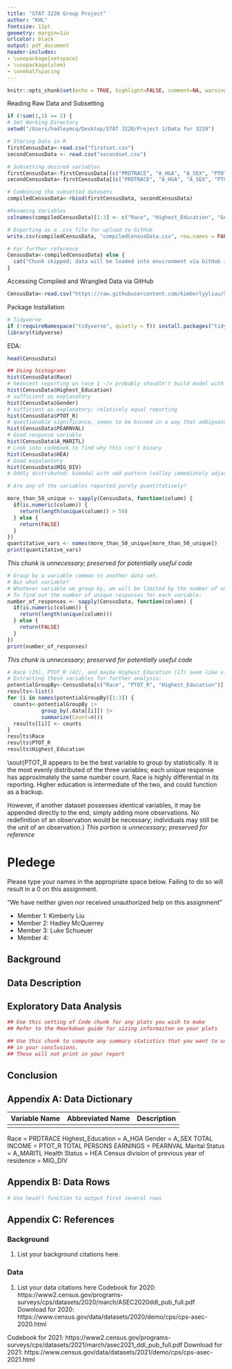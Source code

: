 ```yaml
---
title: "STAT 3220 Group Project" 
author: "KHL"
fontsize: 12pt
geometry: margin=1in
urlcolor: black
output: pdf_document
header-includes:
- \usepackage{setspace}
- \usepackage{ulem}
- \onehalfspacing
---
```


```r
knitr::opts_chunk$set(echo = TRUE, highlight=FALSE, comment=NA, warnings=FALSE,message=FALSE)
```

Reading Raw Data and Subsetting
```r
if (!sum(1,1) == 2) {
# Set Working Directory
setwd("/Users/hadleymcq/Desktop/STAT 3220/Project 1/Data for 3220")

# Storing Data in R
firstCensusData<-read.csv("firstset.csv")
secondCensusData <- read.csv("secondset.csv")

# Subsetting desired variables
firstCensusData<-firstCensusData[(c("PRDTRACE", "A_HGA", "A_SEX", "PTOT_R", "PEARNVAL", "A_MARITL", "HEA", "MIG_DIV"))]
secondCensusData<-firstCensusData[(c("PRDTRACE", "A_HGA", "A_SEX", "PTOT_R", "PEARNVAL", "A_MARITL", "HEA", "MIG_DIV"))]

# Combining the subsetted datasets
compiledCensusData<-rbind(firstCensusData, secondCensusData)

#Renaming Variables
colnames(compiledCensusData)[1:3] <- c("Race", "Highest_Education", "Gender")

# Exporting as a .csv file for upload to GitHub
write.csv(compiledCensusData, "compiledCensusData.csv", row.names = FALSE)

# For further reference
CensusData<-compiledCensusData} else {
  cat("Chunk skipped; data will be loaded into environment via GitHub in the following chunk")
}
```

Accessing Compiled and Wrangled Data via GitHub
```r
CensusData<-read.csv("https://raw.githubusercontent.com/kimberlyyliuu/STAT3220Project/main/compiledCensusData.csv",header=T)
```

Package Installation
```r
# Tidyverse 
if (!requireNamespace("tidyverse", quietly = T)) install.packages("tidyverse")
library(tidyverse)
```

EDA: 
```r
head(CensusData)

## Using histograms
hist(CensusData$Race)
# heaviest reporting on race 1 -/> probably shoudln't build model with race as explanatory because of this biased reporting
hist(CensusData$Highest_Education)
# sufficient as explanatory
hist(CensusData$Gender)
# sufficient as explanatory; relatively equal reporting
hist(CensusData$PTOT_R)
# questionable significance, seems to be binned in a way that ambiguates data
hist(CensusData$PEARNVAL)
# Good response variable
hist(CensusData$A_MARITL)
# Look into codebook to find why this isn't binary
hist(CensusData$HEA)
# Good expalantory 
hist(CensusData$MIG_DIV)
# Oddly distributed; bimodal with odd pattern (valley immediately adjacent to mode)

# Are any of the variables reported purely quantitatively? 

more_than_50_unique <- sapply(CensusData, function(column) {
  if(is.numeric(column)) { 
    return(length(unique(column)) > 50) 
  } else {
    return(FALSE)
  }
})
quantitative_vars <- names(more_than_50_unique[more_than_50_unique])
print(quantitative_vars)
```

\sout{How to merge this data with another set?} *This chunk is unnecessary; preserved for potentially useful code*
```r
# Group by a variable common to another data set.
# But what variable? 
# Whatever variable we group by, we will be limited by the number of unique responses to that variable; for example, if we group by gender, then we will only have 2 observations to perform regression analysis on. Ideally, we should have at least 30-50. 
# To find out the number of unique responses for each variable: 
number_of_responses <- sapply(CensusData, function(column) {
  if(is.numeric(column)) { 
    return(length(unique(column))) 
  } else {
    return(FALSE)
  }
})
print(number_of_responses)
```

\sout{Continued GroupBy Exploration} *This chunk is unnecessary; preserved for potentially useful code*
```r
# Race (25), PTOT_R (42), and maybe Highest_Education (17) seem like viable variables to group by. 
# Extracting these variables for further analysis: 
potentialGroupBy<-CensusData[c("Race", "PTOT_R", "Highest_Education")]
results<-list()
for (i in names(potentialGroupBy)[1:3]) {
  counts<-potentialGroupBy |>
           group_by(.data[[i]]) |>
           summarize(Count=n())
  results[[i]] <- counts
}
results$Race
results$PTOT_R
results$Highest_Education
```
\sout{PTOT_R appears to be the best variable to group by statistically. It is the most evenly distributed of the three variables; each unique response has approximately the same number count. Race is highly differential in its reporting. Higher education is intermediate of the two, and could function as a backup. 

However, if another dataset possesses identical variables, it may be appended directly to the end, simply adding more observations. No redefinition of an observation would be necessary; individuals may still be the unit of an observation.} *This portion is unnecessary; preserved for reference*


\newpage 

# Pledege
Please type your names in the appropriate space below. Failing to do so will result in a 0 on this assignment.

"We have neither given nor received unauthorized help on this assignment"

- Member 1: Kimberly Liu
- Member 2: Hadley McQuerrey
- Member 3: Luke Schueuer 
- Member 4:

\newpage

## Background

## Data Description

## Exploratory Data Analysis

```r
## Use this setting of Code chunk for any plots you wish to make
## Refer to the Rmarkdown guide for sizing informaiton on your plots
```


```r
## Use this chunk to compute any summary statistics that you want to use
## in your conclusions. 
## These will not print in your report
```

## Conclusion

\newpage

## Appendix A: Data Dictionary

|Variable Name|Abbreviated Name|Description|
|:----:|:----:|:----:|
|  |  |    |

Race = PRDTRACE
Highest_Education = A_HGA
Gender = A_SEX
TOTAL INCOME = PTOT_R
TOTAL PERSONS EARNINGS = PEARNVAL
Marital Status = A_MARITL
Health Status = HEA 
Census division of previous year of residence = MIG_DIV 



\newpage
## Appendix B: Data Rows
```r
# Use head() function to output first several rows

```

\newpage
## Appendix C: References

### Background
1. List your background citations here.

### Data
1. List your data citations here
Codebook for 2020: https://www2.census.gov/programs-surveys/cps/datasets/2020/march/ASEC2020ddl_pub_full.pdf 
Download for 2020: https://www.census.gov/data/datasets/2020/demo/cps/cps-asec-2020.html

Codebook for 2021: https://www2.census.gov/programs-surveys/cps/datasets/2021/march/asec2021_ddl_pub_full.pdf
Download for 2021: https://www.census.gov/data/datasets/2021/demo/cps/cps-asec-2021.html 